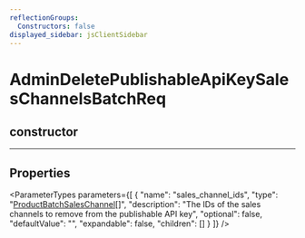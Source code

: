 ```yaml
---
reflectionGroups:
  Constructors: false
displayed_sidebar: jsClientSidebar
---
```



# AdminDeletePublishableApiKeySalesChannelsBatchReq

## constructor

___

## Properties

<ParameterTypes parameters={[
  {
    "name": "sales_channel_ids",
    "type": "[ProductBatchSalesChannel](js_client.internal.ProductBatchSalesChannel.mdx)[]",
    "description": "The IDs of the sales channels to remove from the publishable API key",
    "optional": false,
    "defaultValue": "",
    "expandable": false,
    "children": []
  }
]} />
